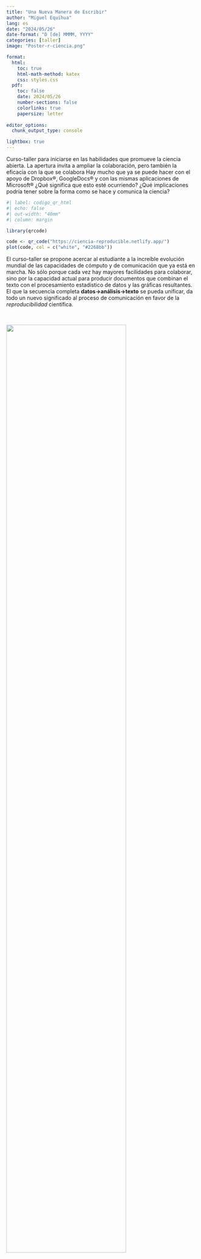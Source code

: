 ```yaml
---
title: "Una Nueva Manera de Escribir"
author: "Miguel Equihua"
lang: es
date: "2024/05/26"
date-format: "D [de] MMMM, YYYY"
categories: [taller]
image: "Poster-r-ciencia.png"

format: 
  html:
    toc: true
    html-math-method: katex
    css: styles.css
  pdf:
    toc: false
    date: 2024/05/26
    number-sections: false
    colorlinks: true
    papersize: letter
    
editor_options: 
  chunk_output_type: console

lightbox: true
---
```


Curso-taller para iniciarse en las habilidades que promueve la ciencia abierta. La apertura invita a ampliar la colaboración, pero  también la eficacia con la que se colabora Hay mucho que ya se puede hacer con el apoyo de Dropbox&reg;, GoogleDocs&reg; y con las mismas aplicaciones de Microsoft&reg; ¿Qué significa que esto esté ocurriendo? ¿Qué implicaciones podría tener sobre la forma como se hace y comunica la ciencia?

::: {.content-visible when-format="html"}
```r
#| label: codigo_qr_html
#| echo: false
#| out-width: "40mm"
#| column: margin

library(qrcode)

code <- qr_code("https://ciencia-reproducible.netlify.app/")
plot(code, col = c("white", "#2268bb"))
```
:::

El curso-taller se propone acercar al estudiante a la increíble evolución mundial de las capacidades de cómputo y de comunicación que ya está en marcha. No sólo porque cada vez hay mayores facilidades para colaborar, sino por la capacidad actual para producir documentos que combinan el texto con el procesamiento estadístico de datos y las gráficas resultantes. El que la secuencia completa **datos&rarr;análisis&rarr;texto** se pueda unificar, da todo un nuevo significado al proceso de comunicación en favor de la _reproducibilidad_ científica. 

\

![](Poster-r-ciencia.png){fig-pos='h' width=79% fig-align="right"}

Los estudiantes aprenderán a producir reportes académicos en distintos formatos: páginas web, documentos tipo Word&reg;, PDF, carteles, presentaciones e incluso artículos o libros. Todo esto sin que se requiera un conocimiento previo de **R** o **RStudio**. Lo haremos paso a paso y con un enfoque de _manos a la obra_. El estudiante podrá elegir los materiales, datos y textos que le interese ensayar.

Las actividades se desarrollarán a lo largo de 4 semanas teórico prácticas. Habrá sesiones presenciales de 3 horas martes y jueves. El resto de la semana el estudiante desarrollará  actividades a su paso, con un carga de trabajo que se estima requerirá 9 horas adicionales cada semana.

 
El curso-taller abordará los siguientes temas: 

+ ¿Ciencia abierta y reproducibilidad?
+ El proceso científico abierto
+ Escribir en **RStudio**
  + _markdown_
  + _Quarto_
  + _pandoc_
  + _ecuaciones Latex_
+ Leer datos desde distintos orígenes: _Excel&reg;_, _Google Sheets&reg;_, _OneCloud&reg;_
+ Colaboración y control de versiones
+ Producción de textos en diversos formatos:
  + html
  + docx
  + pptx
  + pdf
+ Diapositivas para presentaciones _Web_
+ Organización de múltiples documentos
  + Sitio _Web_
  + Blog
  + Libro
+ Producción de manuscritos científicos
+ Publicación en línea.


\
\

## Las fechas

::: {layout="[-1,3,-1]"}

|Mes | Días|
|----|-----|
|junio| 24-30 
|julio| 3-5 |
|julio|8-10 |
|agosto |1-2 y 5-9|
: {.striped .hover tbl-colwidths="[40,25]"}

:::

## Requisitos previos

El estudiante tiene familiaridad con el uso de computadoras y el uso de Internet. Para algunas de las actividades será provechoso tener cuentas activas en los servicios en línea **Github** (como sistema de control de versiones) y **Netlify** (para publicar blogs y sitios web personales). El estudiante tendrá que generar su cuenta personal en cada uno de estos servicios. Se recomienda hacerlo con antelación.

1. [Alta en Github.](https://github.com/signup?ref_cta=Sign+up&ref_loc=header+logged+out&ref_page=%2F&source=header-home)
2. [Alta en Netlify.](https://app.netlify.com/signup)

Para las actividades en clase se espera que tendrá ya instalado en su máquina el sistema de control de versiones **Git** (se sugiere utiliizar [Github Desktop](https://docs.github.com/es/desktop)), el interprete del lenguaje de computo **R** y la interface de desarrollo **RStudio**. Las [instrucciones para estos dós últimos están aquí](https://posit.co/download/rstudio-desktop/), en el caso de ambiente _MS-Windows&reg;_ pueden usarse los siguientes enlaces:
 
 1. [Instalar Github Desktop](https://desktop.github.com/?ref_cta=download+desktop&ref_loc=about+github+desktop&ref_page=docs)
 2. [Instalar R](https://cran.rstudio.com/)
 3. [Instalar RStudio](https://download1.rstudio.org/electron/windows/RStudio-2024.04.1-748.exe)

Si interesa verificar la publicación Web de documentos hay que prever que no estén bloqueados en el _Firewall_ de la institución los sitios con terminación `.netlify.app`, pues es la que utilizará el servicio **Netlify** por defecto.

::: {.content-visible when-format="pdf"}
```r
#| label: codigo_qr_pdf
#| echo: false
#| out-width: "50mm"
#| fig-align: center

library(qrcode)

code <- qr_code("https://ciencia-reproducible.netlify.app/")
plot(code, col = c("white", "#2268bb"))
```
:::
